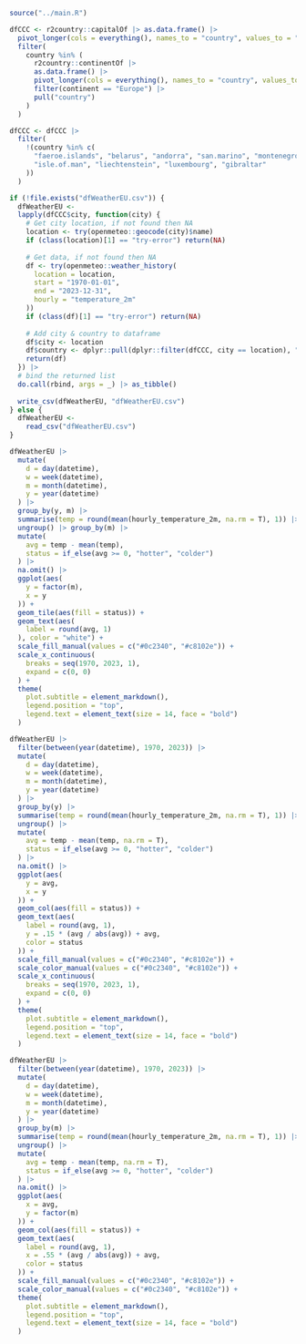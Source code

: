 
```r
source("../main.R")
```

```r
dfCCC <- r2country::capitalOf |> as.data.frame() |>
  pivot_longer(cols = everything(), names_to = "country", values_to = "city") |>
  filter(
    country %in% (
      r2country::continentOf |>
      as.data.frame() |>
      pivot_longer(cols = everything(), names_to = "country", values_to = "continent") |>
      filter(continent == "Europe") |>
      pull("country")
    )
  )

dfCCC <- dfCCC |>
  filter(
    !(country %in% c(
      "faeroe.islands", "belarus", "andorra", "san.marino", "montenegro",
      "isle.of.man", "liechtenstein", "luxembourg", "gibraltar"
    ))
  )
```


```r

if (!file.exists("dfWeatherEU.csv")) {
  dfWeatherEU <- 
  lapply(dfCCC$city, function(city) {
    # Get city location, if not found then NA
    location <- try(openmeteo::geocode(city)$name)
    if (class(location)[1] == "try-error") return(NA)
    
    # Get data, if not found then NA
    df <- try(openmeteo::weather_history(
      location = location,
      start = "1970-01-01",
      end = "2023-12-31",
      hourly = "temperature_2m"
    ))
    if (class(df)[1] == "try-error") return(NA)
    
    # Add city & country to dataframe
    df$city <- location
    df$country <- dplyr::pull(dplyr::filter(dfCCC, city == location), "country")[1]
    return(df)
  }) |>
  # bind the returned list
  do.call(rbind, args = _) |> as_tibble()
  
  write_csv(dfWeatherEU, "dfWeatherEU.csv")
} else {
  dfWeatherEU <- 
    read_csv("dfWeatherEU.csv")
}

```


```r
dfWeatherEU |>
  mutate(
    d = day(datetime),
    w = week(datetime),
    m = month(datetime),
    y = year(datetime)
  ) |>
  group_by(y, m) |>
  summarise(temp = round(mean(hourly_temperature_2m, na.rm = T), 1)) |>
  ungroup() |> group_by(m) |>
  mutate(
    avg = temp - mean(temp),
    status = if_else(avg >= 0, "hotter", "colder")
  ) |>
  na.omit() |>
  ggplot(aes(
    y = factor(m),
    x = y
  )) +
  geom_tile(aes(fill = status)) +
  geom_text(aes(
    label = round(avg, 1)
  ), color = "white") +
  scale_fill_manual(values = c("#0c2340", "#c8102e")) +
  scale_x_continuous(
    breaks = seq(1970, 2023, 1),
    expand = c(0, 0)
  ) +
  theme(
    plot.subtitle = element_markdown(),
    legend.position = "top",
    legend.text = element_text(size = 14, face = "bold")
  )
```


```r
dfWeatherEU |>
  filter(between(year(datetime), 1970, 2023)) |>
  mutate(
    d = day(datetime),
    w = week(datetime),
    m = month(datetime),
    y = year(datetime)
  ) |>
  group_by(y) |>
  summarise(temp = round(mean(hourly_temperature_2m, na.rm = T), 1)) |>
  ungroup() |>
  mutate(
    avg = temp - mean(temp, na.rm = T),
    status = if_else(avg >= 0, "hotter", "colder")
  ) |>
  na.omit() |>
  ggplot(aes(
    y = avg,
    x = y
  )) +
  geom_col(aes(fill = status)) +
  geom_text(aes(
    label = round(avg, 1),
    y = .15 * (avg / abs(avg)) + avg,
    color = status
  )) +
  scale_fill_manual(values = c("#0c2340", "#c8102e")) +
  scale_color_manual(values = c("#0c2340", "#c8102e")) +
  scale_x_continuous(
    breaks = seq(1970, 2023, 1),
    expand = c(0, 0)
  ) +
  theme(
    plot.subtitle = element_markdown(),
    legend.position = "top",
    legend.text = element_text(size = 14, face = "bold")
  )
```

```r
dfWeatherEU |>
  filter(between(year(datetime), 1970, 2023)) |>
  mutate(
    d = day(datetime),
    w = week(datetime),
    m = month(datetime),
    y = year(datetime)
  ) |>
  group_by(m) |>
  summarise(temp = round(mean(hourly_temperature_2m, na.rm = T), 1)) |>
  ungroup() |>
  mutate(
    avg = temp - mean(temp, na.rm = T),
    status = if_else(avg >= 0, "hotter", "colder")
  ) |>
  na.omit() |>
  ggplot(aes(
    x = avg,
    y = factor(m)
  )) +
  geom_col(aes(fill = status)) +
  geom_text(aes(
    label = round(avg, 1),
    x = .55 * (avg / abs(avg)) + avg,
    color = status
  )) +
  scale_fill_manual(values = c("#0c2340", "#c8102e")) +
  scale_color_manual(values = c("#0c2340", "#c8102e")) +
  theme(
    plot.subtitle = element_markdown(),
    legend.position = "top",
    legend.text = element_text(size = 14, face = "bold")
  )
```


